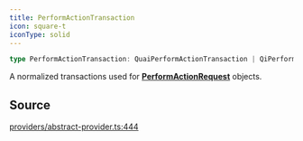```yaml
---
title: PerformActionTransaction
icon: square-t
iconType: solid
---
```


```ts
type PerformActionTransaction: QuaiPerformActionTransaction | QiPerformActionTransaction;
```

A normalized transactions used for [**PerformActionRequest**](/sdk/content/type-aliases/PerformActionRequest) objects.

## Source

[providers/abstract-provider.ts:444](https://github.com/dominant-strategies/quais.js/blob/44db7a104713f115e86d9efb2438f21cdb3fbe55/src/providers/abstract-provider.ts#L444)

